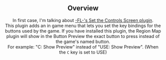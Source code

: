 <Header title="Set the Controls Screen"/>

## Overview 
In first case, I'm talking about [-FL-'s Set the Controls Screen plugin](https://eeveeexpo.com/resources/1038/
).
<br/>
This plugin adds an in game menu that lets you set the key bindings for the buttons used by the game. If you have installed this plugin, the Region Map plugin will show in the Button Preview the exact button to press instead of the game's named button. 
<br/>For example: "C: Show Preview" instead of "USE: Show Preview". (When the `C` key is set to USE)